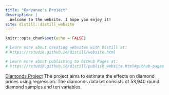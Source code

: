 ---
title: "Kanyanee's Project"
description: |
  Welcome to the website. I hope you enjoy it!
site: distill::distill_website
---

```{r setup, include=FALSE}
knitr::opts_chunk$set(echo = FALSE)

# Learn more about creating websites with Distill at:
# https://rstudio.github.io/distill/website.html

# Learn more about publishing to GitHub Pages at:
# https://rstudio.github.io/distill/publish_website.html#github-pages

```

[Diamonds Project](https://manapradit.github.io/manaprak-distill/diamonds.html)
The project aims to estimate the effects on diamond prices using regression. The diamonds dataset consists of 53,940 round diamond samples and ten variables.